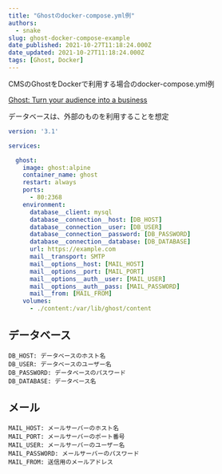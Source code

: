 ```yaml
---
title: "Ghostのdocker-compose.yml例"
authors:
  - snake
slug: ghost-docker-compose-example
date_published: 2021-10-27T11:18:24.000Z
date_updated: 2021-10-27T11:18:24.000Z
tags: [Ghost, Docker]
---
```


CMSのGhostをDockerで利用する場合のdocker-compose.yml例

[Ghost: Turn your audience into a business](https://ghost.org/)

データベースは、外部のものを利用することを想定

```yaml
version: '3.1'

services:

  ghost:
    image: ghost:alpine
    container_name: ghost
    restart: always
    ports:
      - 80:2368
    environment:
      database__client: mysql
      database__connection__host: [DB_HOST]
      database__connection__user: [DB_USER]
      database__connection__password: [DB_PASSWORD]
      database__connection__database: [DB_DATABASE]
      url: https://example.com
      mail__transport: SMTP
      mail__options__host: [MAIL_HOST]
      mail__options__port: [MAIL_PORT]
      mail__options__auth__user: [MAIL_USER]
      mail__options__auth__pass: [MAIL_PASSWORD]
      mail__from: [MAIL_FROM]
    volumes:
      - ./content:/var/lib/ghost/content
```

## データベース

```
DB_HOST: データベースのホスト名
DB_USER: データベースのユーザー名
DB_PASSWORD: データベースのパスワード
DB_DATABASE: データベース名
```

## メール

```
MAIL_HOST: メールサーバーのホスト名
MAIL_PORT: メールサーバーのポート番号
MAIL_USER: メールサーバーのユーザー名
MAIL_PASSWORD: メールサーバーのパスワード
MAIL_FROM: 送信用のメールアドレス
```
